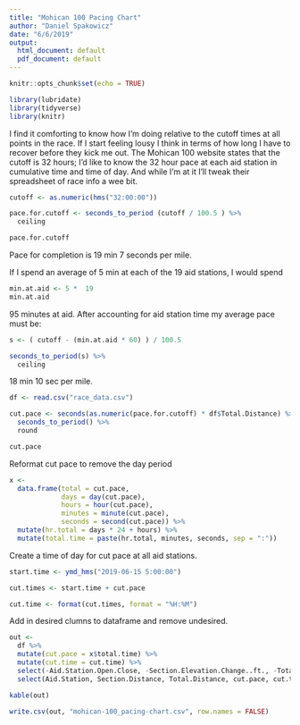 ```yaml
---
title: "Mohican 100 Pacing Chart"
author: "Daniel Spakowicz"
date: "6/6/2019"
output:
  html_document: default
  pdf_document: default
---
```


```r
knitr::opts_chunk$set(echo = TRUE)

library(lubridate)
library(tidyverse)
library(knitr)
```

I find it comforting to know how I'm doing relative to the cutoff times at all points in the race. If I start feeling lousy I think in terms of how long I have to recover before they kick me out. The Mohican 100 website states that the cutoff is 32 hours; I'd like to know the 32 hour pace at each aid station in cumulative time and time of day. And while I'm at it I'll tweak their spreadsheet of race info a wee bit.

```r
cutoff <- as.numeric(hms("32:00:00"))

pace.for.cutoff <- seconds_to_period (cutoff / 100.5 ) %>%
  ceiling

pace.for.cutoff

```

Pace for completion is 19 min 7 seconds per mile. 

If I spend an average of 5 min at each of the 19 aid stations, I would spend

```r
min.at.aid <- 5 *  19
min.at.aid
```

95 minutes at aid. After accounting for aid station time my average pace must be:

```r
s <- ( cutoff - (min.at.aid * 60) ) / 100.5

seconds_to_period(s) %>%
  ceiling
```

18 min 10 sec per mile. 

```r
df <- read.csv("race_data.csv")

cut.pace <- seconds(as.numeric(pace.for.cutoff) * df$Total.Distance) %>%
  seconds_to_period() %>%
  round

cut.pace
```

Reformat cut pace to remove the day period

```r
x <- 
  data.frame(total = cut.pace,
             days = day(cut.pace),
             hours = hour(cut.pace),
             minutes = minute(cut.pace),
             seconds = second(cut.pace)) %>%
  mutate(hr.total = days * 24 + hours) %>%
  mutate(total.time = paste(hr.total, minutes, seconds, sep = ":"))
```

Create a time of day for cut pace at all aid stations.

```r
start.time <- ymd_hms("2019-06-15 5:00:00")

cut.times <- start.time + cut.pace

cut.time <- format(cut.times, format = "%H:%M")
```

Add in desired clumns to dataframe and remove undesired. 

```r
out <- 
  df %>%
  mutate(cut.pace = x$total.time) %>%
  mutate(cut.time = cut.time) %>%
  select(-Aid.Station.Open.Close, -Section.Elevation.Change..ft., -Total.Ascent..ft., -Total.Decent..ft.) %>%
  select(Aid.Station, Section.Distance, Total.Distance, cut.pace, cut.time, Section.Ascent, Section.Decent..ft., Crew.Access, Drop.Bag)

kable(out)
```

```r
write.csv(out, "mohican-100_pacing-chart.csv", row.names = FALSE)
```


